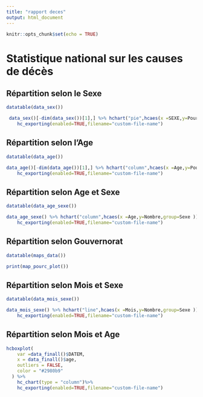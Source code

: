 ```yaml
---
title: "rapport deces"
output: html_document
---
```


```r
knitr::opts_chunk$set(echo = TRUE)
```

# Statistique national sur les causes de décès

## Répartition selon le Sexe


```r
datatable(data_sex())
```


```r
 data_sex()[-dim(data_sex())[1],] %>% hchart("pie",hcaes(x =SEXE,y=Pourcentage ),name="Pourcentage%")%>%
    hc_exporting(enabled=TRUE,filename="custom-file-name")
```
## Répartition selon l'Age

```r
datatable(data_age())
```

```r
data_age()[-dim(data_age())[1],] %>% hchart("column",hcaes(x =Age,y=Pourcentage ),name="Pourcentage%")%>%
    hc_exporting(enabled=TRUE,filename="custom-file-name")
```
## Répartition selon Age et Sexe

```r
datatable(data_age_sexe())
```

```r
data_age_sexe() %>% hchart("column",hcaes(x =Age,y=Nombre,group=Sexe ))%>%
    hc_exporting(enabled=TRUE,filename="custom-file-name")
```
## Répartition selon Gouvernorat 

```r
datatable(maps_data())
```

```r
print(map_pourc_plot())
```
## Répartition selon Mois et Sexe 

```r
datatable(data_mois_sexe())
```

```r
data_mois_sexe() %>% hchart("line",hcaes(x =Mois,y=Nombre,group=Sexe )) %>%
    hc_exporting(enabled=TRUE,filename="custom-file-name")
```
## Répartition selon Mois et Age 

```r
hcboxplot(
    var =data_finall()$DATEM,
    x = data_finall()$age,
    outliers = FALSE,
    color = "#2980b9"
  ) %>% 
    hc_chart(type = "column")%>%
    hc_exporting(enabled=TRUE,filename="custom-file-name")
```